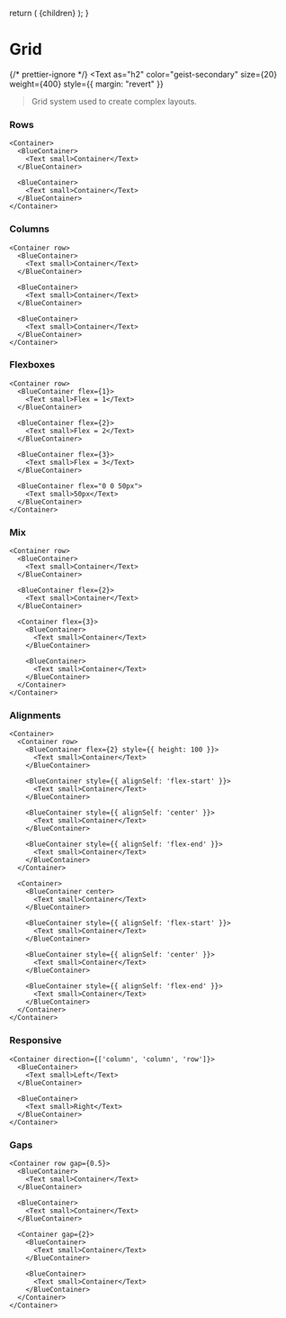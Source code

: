 
  return (
    <DocsLayout>
      <DesignLayout paths={paths}>
        <DesignLayoutInner>{children}</DesignLayoutInner>
      </DesignLayout>
    </DocsLayout>
  );
}


# Grid

{/* prettier-ignore */}
<Text
  as="h2"
  color="geist-secondary"
  size={20}
  weight={400}
  style={{ margin: "revert" }}
>Grid system used to create complex layouts.</Text>

<Spacer y={2} />

### Rows

```
<Container>
  <BlueContainer>
    <Text small>Container</Text>
  </BlueContainer>

  <BlueContainer>
    <Text small>Container</Text>
  </BlueContainer>
</Container>
```

<Spacer y={2} />

### Columns

```
<Container row>
  <BlueContainer>
    <Text small>Container</Text>
  </BlueContainer>

  <BlueContainer>
    <Text small>Container</Text>
  </BlueContainer>

  <BlueContainer>
    <Text small>Container</Text>
  </BlueContainer>
</Container>
```

<Spacer y={2} />

### Flexboxes

```
<Container row>
  <BlueContainer flex={1}>
    <Text small>Flex = 1</Text>
  </BlueContainer>

  <BlueContainer flex={2}>
    <Text small>Flex = 2</Text>
  </BlueContainer>

  <BlueContainer flex={3}>
    <Text small>Flex = 3</Text>
  </BlueContainer>

  <BlueContainer flex="0 0 50px">
    <Text small>50px</Text>
  </BlueContainer>
</Container>
```

<Spacer y={2} />

### Mix

```
<Container row>
  <BlueContainer>
    <Text small>Container</Text>
  </BlueContainer>

  <BlueContainer flex={2}>
    <Text small>Container</Text>
  </BlueContainer>

  <Container flex={3}>
    <BlueContainer>
      <Text small>Container</Text>
    </BlueContainer>

    <BlueContainer>
      <Text small>Container</Text>
    </BlueContainer>
  </Container>
</Container>
```

<Spacer y={2} />

### Alignments

```
<Container>
  <Container row>
    <BlueContainer flex={2} style={{ height: 100 }}>
      <Text small>Container</Text>
    </BlueContainer>

    <BlueContainer style={{ alignSelf: 'flex-start' }}>
      <Text small>Container</Text>
    </BlueContainer>

    <BlueContainer style={{ alignSelf: 'center' }}>
      <Text small>Container</Text>
    </BlueContainer>

    <BlueContainer style={{ alignSelf: 'flex-end' }}>
      <Text small>Container</Text>
    </BlueContainer>
  </Container>

  <Container>
    <BlueContainer center>
      <Text small>Container</Text>
    </BlueContainer>

    <BlueContainer style={{ alignSelf: 'flex-start' }}>
      <Text small>Container</Text>
    </BlueContainer>

    <BlueContainer style={{ alignSelf: 'center' }}>
      <Text small>Container</Text>
    </BlueContainer>

    <BlueContainer style={{ alignSelf: 'flex-end' }}>
      <Text small>Container</Text>
    </BlueContainer>
  </Container>
</Container>
```

<Spacer y={2} />

### Responsive

```
<Container direction={['column', 'column', 'row']}>
  <BlueContainer>
    <Text small>Left</Text>
  </BlueContainer>

  <BlueContainer>
    <Text small>Right</Text>
  </BlueContainer>
</Container>
```

<Spacer y={2} />

### Gaps

```
<Container row gap={0.5}>
  <BlueContainer>
    <Text small>Container</Text>
  </BlueContainer>

  <BlueContainer>
    <Text small>Container</Text>
  </BlueContainer>

  <Container gap={2}>
    <BlueContainer>
      <Text small>Container</Text>
    </BlueContainer>

    <BlueContainer>
      <Text small>Container</Text>
    </BlueContainer>
  </Container>
</Container>
```

<Spacer y={2} />
